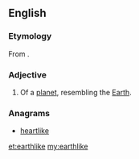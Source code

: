 ==English==

===Etymology===
From {{suffix|earth|like|lang=en}}.

===Adjective===
{{en-adj}}

# Of a [[planet]], resembling the [[Earth]].

===Anagrams===
* [[heartlike#English|heartlike]]

[[et:earthlike]]
[[my:earthlike]]